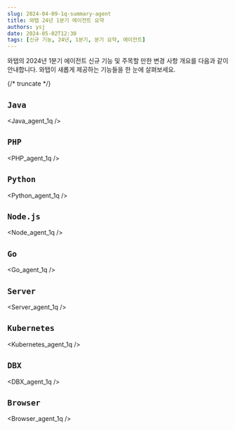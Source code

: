 ```yaml
---
slug: 2024-04-09-1q-summary-agent
title: 와탭 24년 1분기 에이전트 요약
authors: ysj
date: 2024-05-02T12:30
tags: [신규 기능, 24년, 1분기, 분기 요약, 에이전트]
---
```


와탭의 2024년 1분기 에이전트 신규 기능 및 주목할 만한 변경 사항 개요를 다음과 같이 안내합니다. 와탭이 새롭게 제공하는 기능들을 한 눈에 살펴보세요. 

{/* truncate */}

## `Java`

<div class='indentTab'>


<Java_agent_1q />

</div>

## `PHP`

<div class='indentTab'>


<PHP_agent_1q />

</div>

## `Python`

<div class='indentTab'>


<Python_agent_1q />

</div>

## `Node.js`

<div class='indentTab'>


<Node_agent_1q />

</div>

## `Go`

<div class='indentTab'>


<Go_agent_1q />

</div>

## `Server`

<div class='indentTab'>


<Server_agent_1q />

</div>

## `Kubernetes`

<div class='indentTab'>


<Kubernetes_agent_1q />

</div>

## `DBX`

<div class='indentTab'>


<DBX_agent_1q />

</div>

## `Browser`

<div class='indentTab'>


<Browser_agent_1q />

</div>